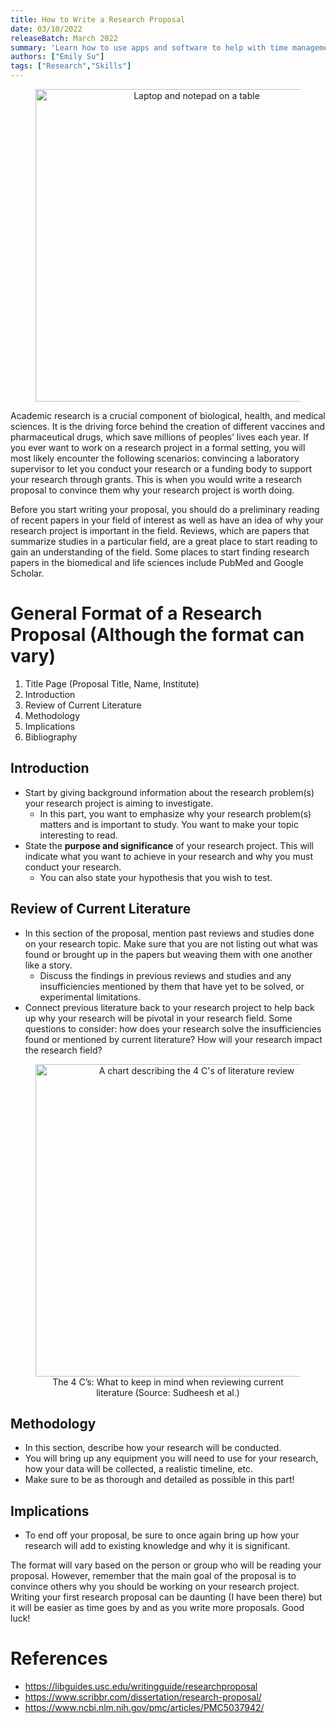 ```yaml
---
title: How to Write a Research Proposal
date: 03/10/2022
releaseBatch: March 2022
summary: 'Learn how to use apps and software to help with time management!'
authors: ["Emily Su"]
tags: ["Research","Skills"]
---
```

<div>
	<div align="center">
		<figure>
			<img src="/blog/march-2022/coffee-writing-table.png" alt="Laptop and notepad on a table" width="500"/>
		</figure>
	</div>
	<p>
		Academic research is a crucial component of biological, health, and medical sciences.
		It is the driving force behind the creation of different vaccines and pharmaceutical drugs, which save millions of peoples’ lives each year.
		If you ever want to work on a research project in a formal setting, you will most likely encounter the following scenarios: convincing a laboratory supervisor to let you conduct your research or a funding body to support your research through grants.
		This is when you would write a research proposal to convince them why your research project is worth doing.
	</p>
	<p>
		Before you start writing your proposal, you should do a preliminary reading of recent papers in your field of interest as well as have an idea of why your research project is important in the field.
		Reviews, which are papers that summarize studies in a particular field, are a great place to start reading to gain an understanding of the field.
		Some places to start finding research papers in the biomedical and life sciences include PubMed and Google Scholar.
	</p>
	<h1>
		General Format of a Research Proposal (Although the format can vary)
	</h1>
	<ol>
		<li>Title Page (Proposal Title, Name, Institute)</li>
		<li>Introduction</li>
		<li>Review of Current Literature</li>
		<li>Methodology</li>
		<li>Implications</li>
		<li>Bibliography</li>
	</ol>
	<h2>Introduction</h2>
		<ul>
			<li>
				Start by giving background information about the research problem(s) your research project is aiming to investigate.
				<ul>
					<li>
						In this part, you want to emphasize why your research problem(s) matters and is important to study.
						You want to make your topic interesting to read.
					</li>
				</ul>
			</li>
			<li>
				State the <b>purpose and significance</b> of your research project.
				This will indicate what you want to achieve in your research and why you must conduct your research.
				<ul>
					<li>You can also state your hypothesis that you wish to test.</li>
				</ul>
			</li>
		</ul>
	<h2>Review of Current Literature</h2>
		<ul>
			<li>
				In this section of the proposal, mention past reviews and studies done on your research topic.
				Make sure that you are not listing out what was found or brought up in the papers but weaving them with one another like a story.
				<ul>
					<li>Discuss the findings in previous reviews and studies and any insufficiencies mentioned by them that have yet to be solved, or experimental limitations.</li>
				</ul>
			</li>
			<li>Connect previous literature back to your research project to help back up why your research will be pivotal in your research field.
			Some questions to consider: how does your research solve the insufficiencies found or mentioned by current literature?
			How will your research impact the research field? </li>
		</ul>
		<div align="center">
			<figure>
					<img src="/blog/march-2022/research-4c-chart.png" alt="A chart describing the 4 C's of literature review" width="500"/>
					<figcaption>The 4 C’s: What to keep in mind when reviewing current literature (Source: Sudheesh et al.)
					</figcaption>
			</figure>
		</div>
	<h2>Methodology</h2>
		<ul>
			<li>In this section, describe how your research will be conducted.</li>
			<li>You will bring up any equipment you will need to use for your research, how your data will be collected, a realistic timeline, etc.</li>
			<li>Make sure to be as thorough and detailed as possible in this part!</li>
		</ul>
	<h2>Implications</h2>
		<ul>
			<li>To end off your proposal, be sure to once again bring up how your research will add to existing knowledge and why it is significant.</li>
		</ul>
		<p>
			The format will vary based on the person or group who will be reading your proposal.
			However, remember that the main goal of the proposal is to convince others why you should be working on your research project.
			Writing your first research proposal can be daunting (I have been there) but it will be easier as time goes by and as you write more proposals.
			Good luck!
		</p>
	<h1>References</h1>
	<ul>
		<li><a href="https://libguides.usc.edu/writingguide/researchproposal" target="_blank">https://libguides.usc.edu/writingguide/researchproposal</a></li>
		<li><a href="https://www.scribbr.com/dissertation/research-proposal/" target="_blank">https://www.scribbr.com/dissertation/research-proposal/</a></li>
		<li><a href="https://www.ncbi.nlm.nih.gov/pmc/articles/PMC5037942/" target="_blank">https://www.ncbi.nlm.nih.gov/pmc/articles/PMC5037942/</a></li>
	</ul>
</div>